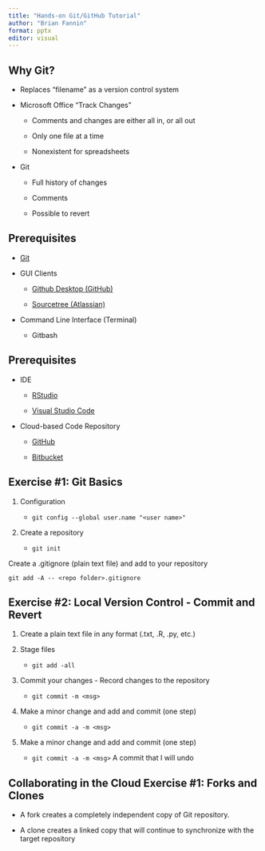 ```yaml
---
title: "Hands-on Git/GitHub Tutorial"
author: "Brian Fannin"
format: pptx
editor: visual
---
```


## Why Git?

-   Replaces "filename" as a version control system

-   Microsoft Office "Track Changes"

    -   Comments and changes are either all in, or all out

    -   Only one file at a time

    -   Nonexistent for spreadsheets

-   Git

    -   Full history of changes

    -   Comments

    -   Possible to revert

## Prerequisites

-   [Git](https://git-scm.com/)

-   GUI Clients

    -   [Github Desktop (GitHub)](https://desktop.github.com/)

    -   [Sourcetree (Atlassian)](https://www.sourcetreeapp.com/)

-   Command Line Interface (Terminal)

    -   Gitbash

## Prerequisites

-   IDE

    -   [RStudio](https://posit.co/products/open-source/rstudio/)

    -   [Visual Studio Code](https://code.visualstudio.com/)

-   Cloud-based Code Repository

    -   [GitHub](https://github.com/)

    -   [Bitbucket](https://bitbucket.org/)

## Exercise #1: Git Basics

1.  Configuration

    -  `git config --global user.name "<user name>"`

2.  Create a repository

    -  `git init`

Create a .gitignore (plain text file) and add to your repository

`git add -A -- <repo folder>.gitignore`

## Exercise #2: Local Version Control - Commit and Revert

1.  Create a plain text file in any format (.txt, .R, .py, etc.)

2.  Stage files

    -   `git add -all`

3.  Commit your changes - Record changes to the repository

    -   `git commit -m <msg>`

4.  Make a minor change and add and commit (one step)

    -   `git commit -a -m <msg>`

5.  Make a minor change and add and commit (one step)

    -   `git commit -a -m <msg>`
    A commit that I will undo

## Collaborating in the Cloud Exercise #1: Forks and Clones

-   A fork creates a completely independent copy of Git repository.

-   A clone creates a linked copy that will continue to synchronize with the target repository
